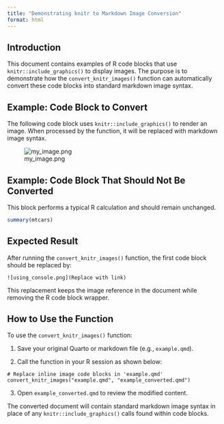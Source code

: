 ```yaml
---
title: "Demonstrating knitr to Markdown Image Conversion"
format: html
---
```


## Introduction

This document contains examples of R code blocks that use `knitr::include_graphics()` to display images. The purpose is to demonstrate how the `convert_knitr_images()` function can automatically convert these code blocks into standard markdown image syntax.

## Example: Code Block to Convert

The following code block uses `knitr::include_graphics()` to render an image. When processed by the function, it will be replaced with markdown image syntax.

![my_image.png](Replace with link)

## Example: Code Block That Should Not Be Converted

This block performs a typical R calculation and should remain unchanged.

```r
summary(mtcars)
```

## Expected Result

After running the `convert_knitr_images()` function, the first code block should be replaced by:

`![using_console.png](Replace with link)`

This replacement keeps the image reference in the document while removing the R code block wrapper.

## How to Use the Function

To use the `convert_knitr_images()` function:

1. Save your original Quarto or markdown file (e.g., `example.qmd`).

2. Call the function in your R session as shown below:

````
# Replace inline image code blocks in 'example.qmd'
convert_knitr_images("example.qmd", "example_converted.qmd")
````

3. Open `example_converted.qmd` to review the modified content.

The converted document will contain standard markdown image syntax in place of any `knitr::include_graphics()` calls found within code blocks.
